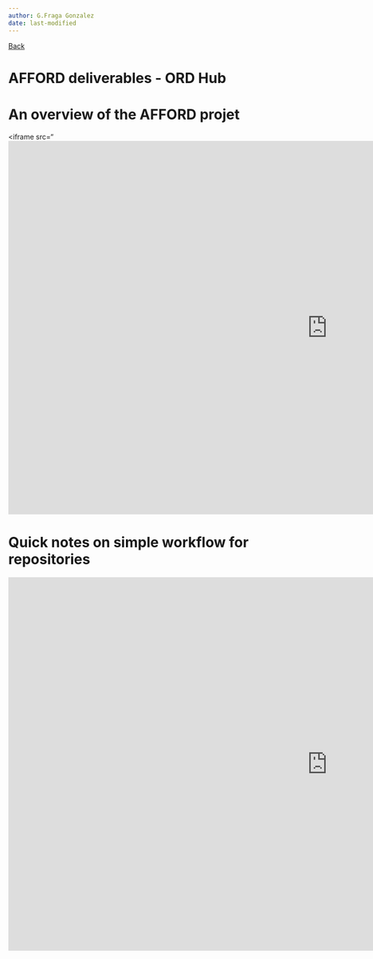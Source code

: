 ```yaml
---
author: G.Fraga Gonzalez
date: last-modified
---
```


[Back](index.qmd) 

# AFFORD deliverables - ORD Hub {.unnumbered}

<!-- <iframe src="20230920_AFFORD_demoHub.pdf" width="100%" height="600px" style="border:none;"></iframe> --> 

# An overview of the AFFORD projet 

<iframe src="<iframe src="https://docs.google.com/presentation/d/e/2PACX-1vTn6WHH_58YTQKZ0ChOoKLtZGwEHuE6fY72QvS-pIoCv0vHdIUzPmMvU0MYvWYDyw/embed?start=false&loop=false&delayms=3000" frameborder="0" width="1280" height="749" allowfullscreen="true" mozallowfullscreen="true" webkitallowfullscreen="true"></iframe> 

# Quick notes on simple workflow for repositories

<iframe src="https://docs.google.com/presentation/d/e/2PACX-1vRdd7izb8a4mwi9eD1DX2-Kt6X_PmTyJT9BUOdFqrTWm5v2Gfk_Xw39Zjq3JIzKUw/embed?start=false&loop=false&delayms=3000" frameborder="0" width="1280" height="749" allowfullscreen="true" mozallowfullscreen="true" webkitallowfullscreen="true"></iframe> 
  

  
